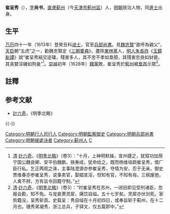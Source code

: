 '''崔呈秀'''（{{bd|1571年||1628年|catIdx=C崔}}），[[表字|字]]'''尚书'''，[[北直隶|直隶]][[蓟州|蓟州]]（今[[天津市|天津市]][[薊州區|薊州區]]）人，[[明朝|明朝]]政治人物，同[[進士|進士]]出身。

==生平==
[[万历|万历]]四十一年（1613年）登癸丑科[[进士|进士]]，官至[[兵部尚書|兵部尚書]]。見[[魏忠賢|魏忠賢]]“直呼為親父”，[[天启_(明朝)|天启]]朝“五虎”之一，勸魏忠賢定《[[三朝要典|三朝要典]]》，盡除[[東林黨|東林黨]]人，[[明人|明人]][[朱長祚|朱長祚]]《[[玉鏡新譚|玉鏡新譚]]》說“崔呈秀結交逆璫，殘害多人，其不忠不孝如梟獍，其殘害忠良如豺狼，其貪婪淫穢如狗彘”<ref>[[清|清]]·[[計六奇|計六奇]]，《[[明季北略|明季北略]]》（卷3）：“十月，上神明默操，宣州捷之，犹叙功加荫宁国公魏良卿、安平伯魏鹏，铁券成，犹命给之，既而杨维垣疏崔呈秀，借厂臣行私。乞正两观之诛，主事陆澄源亦参崔呈秀，夺情为安，忍于无亲。御史贾维春亦参崔呈秀，说事卖官，娶娼宣淫，但知有官，不知有母。三纲废弛，人禽不辨，方有旨令回籍守制。”</ref>。[[崇禎|崇禎]]初年（1628年）[[魏黨|魏黨]]敗，崔呈秀於[[薊州|薊州]]被[[梟首|梟首]]示眾<ref>[[清|清]]·[[計六奇|計六奇]]，《[[明季北略|明季北略]]》（卷3）：“时崔呈秀在苏州，一闭目即见受刑诸臣，忽报会勘，知不免。与宠妾萧灵犀，痛饮自缢。五十七岁矣。灵犀亦伏剑死。家赀籍没，呈秀斩首。史载呈：秀自缢在十月初四日，或奉旨斩于蓟州，在十二月也。锺秀弟凝秀，浙江总兵，子铎文，仅五篇即中。”</ref>。

==註釋==
{{reflist}}

==参考文献==
*[[計六奇|計六奇]]，《明季北略》

{{-}}
{{並稱|[[魏忠賢|魏忠賢]]黨“五虎”|[[崔呈秀|崔呈秀]] - [[吳淳夫|吳淳夫]] - [[田吉|田　吉]] - [[倪文煥|倪文煥]] - [[李夔龍|李夔龍]]}}
{{萬曆四十一年癸丑科殿試金榜}}
{{規範控制}}
{{DEFAULTSORT:Cui崔}}

[[Category:明朝行人司行人|Category:明朝行人司行人]]
[[Category:明朝監察御史|Category:明朝監察御史]]
[[Category:明朝兵部尚書|Category:明朝兵部尚書]]
[[Category:明朝被處決者|Category:明朝被處決者]]
[[Category:蓟州人|Category:蓟州人]]
[[Category:崔姓|C]]